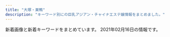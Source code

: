 ```yaml
---
title: "大塚・巣鴨"
description: "キーワード別にの巨乳アジアン・チャイナエステ嬢情報をまとめました。"
---
```


新着画像と新着キーワードをまとめています。
2021年02月16日の情報です。

<DmmAffiliateIns />
<KeywordTable
  shops={
    [
    {
        "url": "http://www.relax-luck.work/",
        "station": "JR\u5de3\u9d28\u99c5\u6b63\u9762\u53e3",
        "name": "Relax Luck",
        "img_links": [
            "http://www.relax-luck.work/sp/img/sizuka2.jpg",
            "http://www.relax-luck.work/images/interior_t.jpg",
            "http://www.relax-luck.work/images/sm.jpg",
            "http://www.relax-luck.work/sp/menu/staff.jpg",
            "http://www.relax-luck.work/img/sizuka2.jpg",
            "http://www.relax-luck.work/sp/menu/top.jpg",
            "http://www.relax-luck.work/sp/img/erika1.jpg",
            "http://www.relax-luck.work/img/erika1.jpg",
            "http://www.relax-luck.work/sp/img/sizuka1.jpg",
            "http://www.relax-luck.work/sp/staff/erika.jpg",
            "http://www.relax-luck.work/sp/img/siori1.jpg",
            "http://www.relax-luck.work/images/int1.png",
            "http://www.relax-luck.work/img/miho2.jpg",
            "http://www.relax-luck.work/images/int2.png",
            "http://www.relax-luck.work/sp/staff/siori.jpg",
            "http://www.relax-luck.work/images/ta.jpg",
            "http://www.relax-luck.work/sp/img/miho2.jpg",
            "http://www.relax-luck.work/img/sizuka1.jpg",
            "http://www.relax-luck.work/images/tr.jpg",
            "http://www.relax-luck.work/sp/images/staff_t.jpg",
            "http://www.relax-luck.work/images/4.jpg",
            "http://www.relax-luck.work/sp/images/head.jpg",
            "http://www.relax-luck.work/sp/images/sys.png",
            "http://www.relax-luck.work/sp/images/int2.png",
            "http://www.relax-luck.work/sp/images/rec1.jpg",
            "http://www.relax-luck.work/sp/images/ac1.jpg",
            "http://www.relax-luck.work/img/siori1.jpg",
            "http://www.relax-luck.work/img/siori2.jpg",
            "http://www.relax-luck.work/images/news_t.jpg",
            "http://www.relax-luck.work/img/miho1.jpg",
            "http://www.relax-luck.work/images/ac1.jpg",
            "http://www.relax-luck.work/sp/staff/miho.jpg",
            "http://www.relax-luck.work/images/rec2.jpg",
            "http://www.relax-luck.work/sp/images/news.jpg",
            "http://www.relax-luck.work/sp/images/tel.png",
            "http://www.relax-luck.work/sp/images/ta.png",
            "http://www.relax-luck.work/images/3.jpg",
            "http://www.relax-luck.work/images/staff_t.jpg",
            "http://www.relax-luck.work/images/1.jpg",
            "http://www.relax-luck.work/images/sys.png",
            "http://www.relax-luck.work/sp/images/interior_t.jpg",
            "http://www.relax-luck.work/sp/img/siori2.jpg",
            "http://www.relax-luck.work/sp/img/erika2.jpg",
            "http://www.relax-luck.work/images/rec1.jpg",
            "http://www.relax-luck.work/sp/images/ac1.png",
            "http://www.relax-luck.work/sp/img/miho1.jpg",
            "http://www.relax-luck.work/sp/staff/sizuka.jpg",
            "http://www.relax-luck.work/images/2.jpg",
            "http://www.relax-luck.work/sp/images/int1.png",
            "http://www.relax-luck.work/sp/images/rec2.jpg",
            "http://www.relax-luck.work/sp/images/footer.jpg",
            "http://www.relax-luck.work/img/erika2.jpg",
            "http://www.relax-luck.work/images/head.jpg"
        ],
        "keywords": {}
    },
    {
        "station": "\u897f\u5de3\u9d28\u99c5A3\u53e3",
        "keywords": {
            "83": 6,
            "D": 42,
            "C": 30,
            "E": 6,
            "86": 24,
            "85": 18,
            "87": 6
        },
        "name": "RelaCute no.1\u30fb\u30ea\u30e9\u30ad\u30e5\u30fc\u30c8 no.1",
        "url": "http://mermaid.tyo.ac/",
        "img_links": [
            "http://mermaid.tyo.ac/photos/sites/9/2020/07/2020070504013943.jpg",
            "http://mermaid.tyo.ac/photos/sites/9/2021/01/2021010607193226.jpg",
            "http://mermaid.tyo.ac/photos/sites/9/2020/07/2020070504013051.jpg",
            "http://mermaid.tyo.ac/images/room3.jpg",
            "http://mermaid.tyo.ac/images/themes/blue/s_link.png",
            "http://mermaid.tyo.ac/images/themes/blue/s_news.png",
            "http://mermaid.tyo.ac/photos/sites/9/2021/01/2021010607374728.jpg",
            "http://mermaid.tyo.ac/images/themes/blue/mobile.jpg",
            "http://mermaid.tyo.ac/photos/sites/9/2021/01/2021010607193192.jpg",
            "http://mermaid.tyo.ac/images/themes/blue/s_pickup.png",
            "http://mermaid.tyo.ac/photos/sites/9/2021/01/2021010607374113.jpg",
            "http://mermaid.tyo.ac/photos/sites/9/2021/01/2021010607193459.jpg",
            "http://mermaid.tyo.ac/images/themes/blue/s_staff.png",
            "http://mermaid.tyo.ac/photos/sites/9/2020/07/2020070504014156.jpg",
            "http://mermaid.tyo.ac/images/room1.jpg",
            "http://mermaid.tyo.ac/photos/sites/9/2020/07/2020070504013113.jpg",
            "http://mermaid.tyo.ac/photos/sites/9/2020/07/202007050401424.jpg",
            "http://mermaid.tyo.ac/images/themes/blue/s_newface.png",
            "http://mermaid.tyo.ac/photos/sites/9/2021/01/2021010607375590.jpg",
            "http://mermaid.tyo.ac/photos/sites/9/2020/07/2020070504014629.jpg",
            "http://mermaid.tyo.ac/photos/sites/9/2020/07/2020070504012720.jpg",
            "http://mermaid.tyo.ac/images/themes/blue/no2.png",
            "http://mermaid.tyo.ac/photos/sites/9/2021/01/2021010607373428.jpg",
            "http://mermaid.tyo.ac/images/themes/blue/no1.png",
            "http://mermaid.tyo.ac/images/room4.jpg",
            "http://mermaid.tyo.ac/photos/sites/9/2020/07/2020070504012859.jpg",
            "http://mermaid.tyo.ac/photos/sites/9/2021/01/2021010607193228.jpg",
            "http://mermaid.tyo.ac/photos/sites/9/2020/07/202007050401371.jpg",
            "http://mermaid.tyo.ac/photos/sites/9/2020/07/2020070504013325.jpg",
            "http://mermaid.tyo.ac/photos/sites/9/2020/07/2020070504014471.jpg",
            "http://mermaid.tyo.ac/images/themes/blue/r3.jpg",
            "http://mermaid.tyo.ac/images/themes/blue/s_ranking.png",
            "http://mermaid.tyo.ac/photos/sites/9/2020/07/2020070504013841.jpg",
            "http://mermaid.tyo.ac/images/themes/blue/line.png",
            "http://mermaid.tyo.ac/images/themes/blue/s_zysx.png",
            "http://mermaid.tyo.ac/photos/sites/9/2020/07/2020070504012584.jpg",
            "http://mermaid.tyo.ac/photos/sites/9/2020/07/2020070504013427.jpg",
            "http://mermaid.tyo.ac/photos/sites/9/2021/01/202101060719336.jpg",
            "http://mermaid.tyo.ac/photos/sites/9/2020/07/2020070504014544.jpg",
            "http://mermaid.tyo.ac/images/room2.jpg",
            "http://mermaid.tyo.ac/photos/sites/9/2020/07/2020070504013573.jpg"
        ]
    },
    {
        "img_links": [],
        "name": "SAKURA \u30ea\u30e9\u30af\u30bc\u30fc\u30b7\u30e7\u30f3",
        "url": "https://sakura.aoaoeo.com/",
        "station": "JR\u5927\u585a\u99c5\u5317\u53e3",
        "keywords": {}
    },
    {
        "img_links": [],
        "name": "\u99a8-\u304b\u304a\u308a-",
        "keywords": {},
        "url": "http://rinpa-awa.info/",
        "station": "JR\u5927\u585a\u99c5\u5317\u53e3"
    },
    {
        "img_links": [
            "http://arm-es.com/media/sites/13/2021/02/1612779406-flash1.jpg",
            "http://arm-es.com/media/sites/13/2021/02/r2-1.jpg",
            "http://arm-es.com/media/sites/13/2021/02/1612776477-top.jpg",
            "http://arm-es.com/media/sites/13/elementor/thumbs/1612941234-1-p2nc1s54yg8g4orez3va4pcllv4rmf8vutn0pww1b4.jpg",
            "http://arm-es.com/media/sites/13/elementor/thumbs/1612941358-6-p2nc50p4hwo04c242i90pvxr9n6a4w3lmuj88837vk.jpg",
            "http://arm-es.com/media/sites/13/elementor/thumbs/1612941284-4-p2nc3352g60s96v5co6mldhnb4p4bafgpa9apqyco0.jpg",
            "http://arm-es.com/media/sites/13/elementor/thumbs/1612941234-1-p2nc1s53zd76qyrkkrfuqf3wp82mfua2movbe779h4.jpg",
            "http://arm-es.com/media/sites/13/2021/02/1612779404-flash.jpg",
            "http://arm-es.com/media/sites/13/elementor/thumbs/1612941250-2-p2nc276jzst1ag5kjadb8ljz412n1kwl8w2sec9qjk.jpg",
            "http://arm-es.com/media/sites/13/2021/02/1612941410-5.jpg",
            "http://arm-es.com/media/sites/13/elementor/thumbs/1612941358-6-p2nc50p3itmqqm29o5tlblp2d044yb4sepriwieg1k.jpg",
            "http://arm-es.com/media/sites/13/elementor/thumbs/1612941410-5-p2nc6dkpe7hnic39qqy6x9d191f82kitxforuwdz20.jpg",
            "http://arm-es.com/media/sites/13/elementor/thumbs/1612941267-3-p2nc2n5t7zewrticxz9ywzit7kvvofo0z361k1m1ls.jpg",
            "http://arm-es.com/media/sites/13/2021/02/r1-1.jpg",
            "http://arm-es.com/media/sites/13/elementor/thumbs/1612941267-3-p2nc2n5s8wdne3iijmujipa4axtqhup7qyec8bx9rs.jpg",
            "http://arm-es.com/media/sites/13/elementor/thumbs/1612941250-2-p2nc276j0prrwq5q4xxvubba7e0huzxs0rb32mkypk.jpg",
            "http://arm-es.com/media/sites/13/elementor/thumbs/1612941284-4-p2nc3351h2zivgvaybr7738yehmz4pgnh5hle19ku0.jpg"
        ],
        "station": "JR\u99d2\u8fbc\u99c5\u6771\u53e3",
        "keywords": {},
        "url": "http://arm-es.com/",
        "name": "\u30de\u30b7\u30e5\u30de\u30ed"
    },
    {
        "url": "http://iyashinomori.oks.bz/",
        "keywords": {},
        "station": "JR\u99d2\u8fbc\u99c5\u5357\u53e3",
        "img_links": [
            "http://iyashinomori.oks.bz/photos/sites/72/2020/10/2020101903314625.jpg",
            "http://iyashinomori.oks.bz/photos/sites/72/2020/10/2020101903203761.jpg",
            "http://iyashinomori.oks.bz/images/s_staff.png",
            "http://iyashinomori.oks.bz/images/s_news.jpg",
            "http://iyashinomori.oks.bz/images/bj3.jpg",
            "http://iyashinomori.oks.bz/photos/sites/72/2020/10/2020101903342723.jpg",
            "http://iyashinomori.oks.bz/photos/sites/72/2020/10/2020101903314748.jpg",
            "http://iyashinomori.oks.bz/images/room1.jpg",
            "http://iyashinomori.oks.bz/images/room3.jpg",
            "http://iyashinomori.oks.bz/images/room4.jpg",
            "http://iyashinomori.oks.bz/photos/sites/72/2020/10/2020101903314523.jpg",
            "http://iyashinomori.oks.bz/images/bj2.jpg",
            "http://iyashinomori.oks.bz/images/room2.jpg",
            "http://iyashinomori.oks.bz/images/mobile.jpg",
            "http://iyashinomori.oks.bz/images/top.jpg"
        ],
        "name": "\u7652\u3057\u306e\u68ee"
    },
    {
        "station": "JR\u5927\u585a\u99c5\u5357\u53e3",
        "img_links": [
            "http://iyasi.relaxnabi.com/css/staff/staff016.jpg",
            "http://iyasi.relaxnabi.com/css/staff/staff40.jpg",
            "http://iyasi.relaxnabi.com/css/c-00001.jpg",
            "http://iyasi.relaxnabi.com/css/staff/staff33.jpg",
            "http://iyasi.relaxnabi.com/css/top04-left.jpg",
            "http://iyasi.relaxnabi.com/css/staff/staff49.jpg",
            "http://iyasi.relaxnabi.com/css/nav/nav-005.png",
            "http://iyasi.relaxnabi.com/css/staff/staff006.jpg",
            "http://iyasi.relaxnabi.com/css/staff/staff24-a.jpg",
            "http://iyasi.relaxnabi.com/css/nav/nav-002.png",
            "http://iyasi.relaxnabi.com/css/staff/staff39-a.jpg",
            "http://iyasi.relaxnabi.com/css/staff/staff019-a.jpg",
            "http://iyasi.relaxnabi.com/css/staff/staff47-a.jpg",
            "http://iyasi.relaxnabi.com/css/staff/staff33-b.jpg",
            "http://iyasi.relaxnabi.com/css/top03.jpg",
            "http://iyasi.relaxnabi.com/css/staff/staff52.jpg",
            "http://iyasi.relaxnabi.com/css/staff/staff46-a.jpg",
            "http://iyasi.relaxnabi.com/css/staff/staff44.jpg",
            "http://iyasi.relaxnabi.com/css/nav/nav-003.png",
            "http://iyasi.relaxnabi.com/css/staff/staff49-a.jpg",
            "http://iyasi.relaxnabi.com/css/staff/staff41.jpg",
            "http://iyasi.relaxnabi.com/css/staff/naiyo01.jpg",
            "http://iyasi.relaxnabi.com/css/tel09.png",
            "http://iyasi.relaxnabi.com/css/staff/staff0002.jpg",
            "http://iyasi.relaxnabi.com/css/staff/staff33-d.jpg",
            "http://iyasi.relaxnabi.com/css/staff/staff28.jpg",
            "http://iyasi.relaxnabi.com/css/staff/staff46.jpg",
            "http://iyasi.relaxnabi.com/css/staff/staff0002-b.jpg",
            "http://iyasi.relaxnabi.com/css/nav/nav-004.png",
            "http://iyasi.relaxnabi.com/css/staff/naiyo02.jpg",
            "http://iyasi.relaxnabi.com/css/staff/staff26.jpg",
            "http://iyasi.relaxnabi.com/css/staff/staff24-b.jpg",
            "http://iyasi.relaxnabi.com/css/staff/staff007-b.jpg",
            "http://iyasi.relaxnabi.com/css/staff/staff51.jpg",
            "http://iyasi.relaxnabi.com/css/staff/staff018.jpg",
            "http://iyasi.relaxnabi.com/css/staff/staff47.jpg",
            "http://iyasi.relaxnabi.com/css/staff/staff41-a.jpg",
            "http://iyasi.relaxnabi.com/css/staff/staff019.jpg",
            "http://iyasi.relaxnabi.com/css/staff/staff37-b.jpg",
            "http://iyasi.relaxnabi.com/css/staff/staff45-a.jpg",
            "http://iyasi.relaxnabi.com/css/staff/staff40-a.jpg",
            "http://iyasi.relaxnabi.com/css/staff/staff53.jpg",
            "http://iyasi.relaxnabi.com/css/staff/staff0002-a.jpg",
            "http://iyasi.relaxnabi.com/css/staff/staff016-a.jpg",
            "http://iyasi.relaxnabi.com/css/staff/staff29.jpg",
            "http://iyasi.relaxnabi.com/css/staff/staff007.jpg",
            "http://iyasi.relaxnabi.com/css/staff/staff006-a.jpg",
            "http://iyasi.relaxnabi.com/css/staff/staff37.jpg",
            "http://iyasi.relaxnabi.com/css/staff/staff38.jpg",
            "http://iyasi.relaxnabi.com/css/staff/staff26-b.jpg",
            "http://iyasi.relaxnabi.com/css/top0004-right.jpg",
            "http://iyasi.relaxnabi.com/css/top01.jpg",
            "http://iyasi.relaxnabi.com/css/staff/staff45.jpg",
            "http://iyasi.relaxnabi.com/css/nav/nav-006.png",
            "http://iyasi.relaxnabi.com/css/staff/staff24.jpg",
            "http://iyasi.relaxnabi.com/css/staff/staff26-a.jpg",
            "http://iyasi.relaxnabi.com/css/staff/staff53-a.jpg",
            "http://iyasi.relaxnabi.com/css/staff/staff29-c.jpg",
            "http://iyasi.relaxnabi.com/css/staff/staff33-e.jpg",
            "http://iyasi.relaxnabi.com/css/staff/staff33-a.jpg",
            "http://iyasi.relaxnabi.com/css/staff/staff37-a.jpg",
            "http://iyasi.relaxnabi.com/css/recurit07.jpg",
            "http://iyasi.relaxnabi.com/css/staff/staff29-a.jpg",
            "http://iyasi.relaxnabi.com/css/staff/staff39.jpg",
            "http://iyasi.relaxnabi.com/css/staff/staff28-a.jpg",
            "http://iyasi.relaxnabi.com/css/nav/nav-001.png",
            "http://iyasi.relaxnabi.com/css/staff/staff52-a.jpg",
            "http://iyasi.relaxnabi.com/css/staff/staff007-a.jpg",
            "http://iyasi.relaxnabi.com/css/staff/staff018-a.jpg",
            "http://iyasi.relaxnabi.com/css/staff/staff38-a.jpg",
            "http://iyasi.relaxnabi.com/css/staff/staff33-c.jpg",
            "http://iyasi.relaxnabi.com/css/staff/staff39-b.jpg",
            "http://iyasi.relaxnabi.com/css/staff/staff44-a.jpg",
            "http://iyasi.relaxnabi.com/css/staff/staff29-b.jpg"
        ],
        "name": "\u7652\u3057\u306e\u5fc3",
        "keywords": {
            "90": 1,
            "G": 1,
            "C": 4,
            "E": 4,
            "F": 1,
            "92": 1,
            "89": 1,
            "D": 9,
            "88": 1
        },
        "url": "http://iyasi.relaxnabi.com/"
    },
    {
        "keywords": {},
        "url": "http://koukou.ests.co/",
        "station": "JR\u99d2\u8fbc\u99c5\u5317\u53e3",
        "name": "\u3046\u3055\u304e",
        "img_links": []
    },
    {
        "station": "JR\u99d2\u8fbc\u99c5\u6771\u53e3",
        "url": "http://relax-treat.com/",
        "keywords": {},
        "name": "Chocolate -\u30c1\u30e7\u30b3\u30ec\u30fc\u30c8-",
        "img_links": [
            "http://relax-treat.com/css/nav/nav-005.jpg",
            "http://relax-treat.com/css/nav/nav-003.jpg",
            "http://relax-treat.com/css/top-left02.jpg",
            "http://relax-treat.com/css/top02.jpg",
            "http://relax-treat.com/css/staff/new.jpg",
            "http://relax-treat.com/staff/anna/02.jpg",
            "http://relax-treat.com/staff/koko/02.jpg",
            "http://relax-treat.com/staff/ai/01.jpg",
            "http://relax-treat.com/staff/ami/01.jpg",
            "http://relax-treat.com/staff/ami/02.jpg",
            "http://relax-treat.com/css/nav/nav-002.jpg",
            "http://relax-treat.com/css/staff/up.jpg",
            "http://relax-treat.com/staff/mei/01.jpg",
            "http://relax-treat.com/staff/anna/01.jpg",
            "http://relax-treat.com/staff/rumi/01.jpg",
            "http://relax-treat.com/staff/nana/01.jpg",
            "http://relax-treat.com/css/nav/nav-001.jpg",
            "http://relax-treat.com/staff/mei/02.jpg",
            "http://relax-treat.com/css/nav/nav-004.jpg",
            "http://relax-treat.com/css/top-left0001.jpg",
            "http://relax-treat.com/css/nav/nav-006.jpg",
            "http://relax-treat.com/css/tel01.png",
            "http://relax-treat.com/staff/haru/01.jpg",
            "http://relax-treat.com/staff/koko/01.jpg"
        ]
    },
    {
        "station": "JR\u99d2\u8fbc\u99c5\u5317\u53e3",
        "img_links": [
            "http://relaxation.red/img/rect.jpg",
            "http://relaxation.red/img/st4.jpg",
            "http://relaxation.red/img/st3.jpg",
            "http://relaxation.red/img/st10.jpg",
            "http://relaxation.red/img/top.jpg",
            "http://relaxation.red/img/st7.jpg",
            "http://relaxation.red/img/st2.jpg",
            "http://relaxation.red/img/acct.jpg",
            "http://relaxation.red/img/kan.jpg",
            "http://relaxation.red/img/st101.jpg",
            "http://relaxation.red/img/st91.jpg",
            "http://relaxation.red/img/fla.jpg",
            "http://relaxation.red/img/st1.jpg",
            "http://relaxation.red/img/st5.jpg",
            "http://relaxation.red/img/stat.jpg",
            "http://relaxation.red/img/st9.jpg",
            "http://relaxation.red/img/st6.jpg"
        ],
        "url": "http://relaxation.red/",
        "keywords": {},
        "name": "\u7652\u51e6\uff5e\u30e6\u30c9\u30b3\u30ed\uff5e"
    },
    {
        "keywords": {
            "86": 4,
            "85": 3,
            "88": 3,
            "C": 14,
            "87": 3,
            "E": 3,
            "D": 4
        },
        "station": "JR\u5de3\u9d28\u99c5\u5317\u53e3",
        "url": "http://relax-orange.work/",
        "name": "\u30aa\u30ec\u30f3\u30b8",
        "img_links": [
            "http://relax-orange.work/img/s3.jpg",
            "http://relax-orange.work/img/m20.png",
            "http://relax-orange.work/img/m4.png",
            "http://relax-orange.work/i/img/r4.jpg",
            "http://relax-orange.work/i/img/s2.jpg",
            "http://relax-orange.work/i/img/r1.jpg",
            "http://relax-orange.work/i/img/r3.jpg",
            "http://relax-orange.work/img/sta3.jpg",
            "http://relax-orange.work/img/nos.jpg",
            "http://relax-orange.work/img/m6.png",
            "http://relax-orange.work/img/st1.jpg",
            "http://relax-orange.work/img/s2.jpg",
            "http://relax-orange.work/i/img/kanban.jpg",
            "http://relax-orange.work/img/kanban.jpg",
            "http://relax-orange.work/img/m40.png",
            "http://relax-orange.work/img/st5.jpg",
            "http://relax-orange.work/i/img/acc.jpg",
            "http://relax-orange.work/i/img/s3.jpg",
            "http://relax-orange.work/img/s5.jpg",
            "http://relax-orange.work/img/mobile-botton-0.png",
            "http://relax-orange.work/img/sta5.jpg",
            "http://relax-orange.work/i/img/s1.jpg",
            "http://relax-orange.work/img/m2.png",
            "http://relax-orange.work/img/m30.png",
            "http://relax-orange.work/img/st2.jpg",
            "http://relax-orange.work/i/img/s5.jpg",
            "http://relax-orange.work/img/sta2.jpg",
            "http://relax-orange.work/i/img/sta5.jpg",
            "http://relax-orange.work/img/st3.jpg",
            "http://relax-orange.work/img/m1.png",
            "http://relax-orange.work/img/m5.png",
            "http://relax-orange.work/img/sta1.jpg",
            "http://relax-orange.work/img/m3.png",
            "http://relax-orange.work/img/m50.png",
            "http://relax-orange.work/img/m60.png",
            "http://relax-orange.work/i/img/r2.jpg",
            "http://relax-orange.work/img/s1.jpg"
        ]
    },
    {
        "url": "http://rin-este.info/",
        "keywords": {},
        "name": "\u51db\u82b1 \u308a\u3093\u304b",
        "station": "JR\u5927\u585a\u99c5\u5357\u53e3",
        "img_links": []
    },
    {
        "url": "https://townnet.ne.jp/myondon/",
        "img_links": [
            "https://townnet.ne.jp/myondon/top/view/img/s_10.jpg",
            "https://townnet.ne.jp/myondon/top/staff/img/kaori.jpg",
            "https://townnet.ne.jp/myondon/top/view/img/v_05.jpg",
            "https://townnet.ne.jp/myondon/top/staff/img/jun2.jpg",
            "https://townnet.ne.jp/myondon/top/view/img/s_09.jpg",
            "https://townnet.ne.jp/myondon/top/staff/img/bb.jpg",
            "https://townnet.ne.jp/myondon/top/view/img/v_06.jpg",
            "https://townnet.ne.jp/myondon/top/staff/img/aya.jpg",
            "https://townnet.ne.jp/myondon/top/view/img/v_08.jpg",
            "https://townnet.ne.jp/myondon/top/img/information.jpg",
            "https://townnet.ne.jp/myondon/top/view/img/s_01.jpg",
            "https://townnet.ne.jp/myondon/top/system/img/price.jpg",
            "https://townnet.ne.jp/myondon/top/view/img/s_04.jpg",
            "https://townnet.ne.jp/myondon/top/staff/img/kaori_1.jpg",
            "https://townnet.ne.jp/myondon/top/img/net1.jpg",
            "https://townnet.ne.jp/myondon/top/staff/img/hal.jpg",
            "https://townnet.ne.jp/myondon/top/staff/img/g_6576.jpg",
            "https://townnet.ne.jp/myondon/top/view/img/s_03.jpg",
            "https://townnet.ne.jp/myondon/img/img_02.jpg",
            "https://townnet.ne.jp/myondon/top/view/img/v_07.jpg",
            "https://townnet.ne.jp/myondon/top/access/img/kanban.jpg",
            "https://townnet.ne.jp/myondon/top/staff/img/mari.jpg",
            "https://townnet.ne.jp/myondon/top/view/img/v_04.jpg",
            "https://townnet.ne.jp/myondon/top/view/img/s_12.jpg",
            "https://townnet.ne.jp/myondon/top/view/img/v_01.jpg",
            "https://townnet.ne.jp/myondon/top/view/img/s_11.jpg",
            "https://townnet.ne.jp/myondon/top/view/img/s_07.jpg",
            "https://townnet.ne.jp/myondon/top/view/img/s_02.jpg",
            "https://townnet.ne.jp/myondon/top/system/img/net.jpg",
            "https://townnet.ne.jp/myondon/top/view/img/s_06.jpg",
            "https://townnet.ne.jp/myondon/top/view/img/s_08.jpg",
            "https://townnet.ne.jp/myondon/top/view/img/v_02.jpg",
            "https://townnet.ne.jp/myondon/top/view/img/s_05.jpg",
            "https://townnet.ne.jp/myondon/top/view/img/v_03.jpg"
        ],
        "keywords": {},
        "name": "\u660e\u6d1e",
        "station": "JR\u5927\u585a\u99c5\u5317\u53e3"
    },
    {
        "url": "http://ko-relax.info/",
        "img_links": [],
        "keywords": {},
        "station": "JR\u99d2\u8fbc\u99c5\u6771\u53e3",
        "name": "\u3066\u3082\u307f\u3084"
    },
    {
        "url": "http://es-romance.work/",
        "station": "JR\u5de3\u9d28\u99c5\u6b63\u9762\u53e3",
        "img_links": [
            "http://es-romance.work/_src/52594291/wechatimg188.jpg",
            "http://es-romance.work/_src/50572177/navinavi_02.png",
            "http://es-romance.work/_src/51012026/wechatimg28_20201216144753096.jpg",
            "http://es-romance.work/_src/51884530/wechatimg68_20210116175936714.jpg",
            "http://es-romance.work/_src/52594244/wechatimg68_20210116175936714.jpg",
            "http://es-romance.work/_src/51012028/wechatimg28_20201216144753096.jpg",
            "http://es-romance.work/_src/50572128/_k3_4082.jpg",
            "http://es-romance.work/_src/51884529/wechatimg68_20210116175936714.jpg",
            "http://es-romance.work/_src/50572197/wechatimg401_20201111115842621.jpg",
            "http://es-romance.work/_src/50572185/slider3_20201209160139119.jpg",
            "http://es-romance.work/_src/50572180/cam.jpg",
            "http://es-romance.work/_src/50927125/wechatimg1619.jpg",
            "http://es-romance.work/_src/53002547/wechatimg146_20210209143323225.jpg",
            "http://es-romance.work/_src/50906838/wechatimg1563.jpg",
            "http://es-romance.work/_src/53002544/wechatimg144.jpg",
            "http://es-romance.work/_src/50927123/wechatimg1619.jpg",
            "http://es-romance.work/_src/50801632/wechatimg1562.jpg",
            "http://es-romance.work/_src/51012023/wechatimg26_20201216144753104.jpg",
            "http://es-romance.work/_src/50927114/wechatimg1613.jpg",
            "http://es-romance.work/_src/50906836/wechatimg1563.jpg",
            "http://es-romance.work/_src/53002542/wechatimg145.jpg",
            "http://es-romance.work/_src/51012030/wechatimg29_20201216144753098.jpg",
            "http://es-romance.work/_src/50572204/wechatimg401_20201111115842621.jpg",
            "http://es-romance.work/_src/53050108/wechatimg146_20210209143323225.jpg",
            "http://es-romance.work/_src/53002545/wechatimg144.jpg",
            "http://es-romance.work/_src/51884528/wechatimg70_20210116175936719.jpg",
            "http://es-romance.work/_src/50927258/wechatimg1613.jpg",
            "http://es-romance.work/_src/53002548/wechatimg146_20210209143323225.jpg",
            "http://es-romance.work/_src/52594245/wechatimg69_20210116175936641.jpg",
            "http://es-romance.work/_src/50927126/wechatimg1478.jpg",
            "http://es-romance.work/_src/50927122/wechatimg1613.jpg",
            "http://es-romance.work/_src/53002536/wechatimg189.jpg",
            "http://es-romance.work/_src/50927120/wechatimg1613.jpg",
            "http://es-romance.work/_src/51884524/wechatimg2181.jpg",
            "http://es-romance.work/_src/53002546/wechatimg146_20210209143323225.jpg",
            "http://es-romance.work/_src/53050106/wechatimg145.jpg",
            "http://es-romance.work/_src/50801637/wechatimg1561.jpg",
            "http://es-romance.work/_src/52594296/wechatimg184.jpg",
            "http://es-romance.work/_src/50801639/wechatimg1562.jpg",
            "http://es-romance.work/_src/50927128/wechatimg1478.jpg",
            "http://es-romance.work/_src/51884526/wechatimg70_20210116175936719.jpg",
            "http://es-romance.work/_src/50572195/wechatimg401_20201111115842621.jpg",
            "http://es-romance.work/_src/51012031/wechatimg29_20201216144753098.jpg",
            "http://es-romance.work/_src/52594297/wechatimg184.jpg",
            "http://es-romance.work/_src/50572179/cam.jpg",
            "http://es-romance.work/_src/51012024/wechatimg29_20201216144753098.jpg",
            "http://es-romance.work/_src/51012033/wechatimg26_20201216144753104.jpg",
            "http://es-romance.work/_src/52594295/wechatimg189.jpg",
            "http://es-romance.work/_src/50572203/wechatimg401_20201111115842621.jpg",
            "http://es-romance.work/_src/53050107/wechatimg144.jpg",
            "http://es-romance.work/_src/53002540/wechatimg145.jpg",
            "http://es-romance.work/_src/50572170/slider5_20201209160139125.jpg",
            "http://es-romance.work/_src/51884527/wechatimg70_20210116175936719.jpg",
            "http://es-romance.work/_src/52594298/wechatimg184.jpg",
            "http://es-romance.work/_src/52594243/wechatimg70_20210116175936719.jpg",
            "http://es-romance.work/_src/52594292/wechatimg188.jpg",
            "http://es-romance.work/_src/51884533/wechatimg69_20210116175936641.jpg",
            "http://es-romance.work/_src/51884531/wechatimg68_20210116175936714.jpg",
            "http://es-romance.work/_src/51884532/wechatimg69_20210116175936641.jpg",
            "http://es-romance.work/_src/53002543/wechatimg144.jpg",
            "http://es-romance.work/_src/52594290/wechatimg188.jpg",
            "http://es-romance.work/_src/50572193/wechatimg402.jpg",
            "http://es-romance.work/_src/50572196/wechatimg401_20201111115842621.jpg",
            "http://es-romance.work/_src/50572186/slider1_20201209160139057.jpg",
            "http://es-romance.work/_src/50906837/wechatimg1563.jpg",
            "http://es-romance.work/_src/50572175/navinavi_01.png",
            "http://es-romance.work/_src/50801631/wechatimg1562.jpg",
            "http://es-romance.work/_src/53002535/wechatimg184.jpg",
            "http://es-romance.work/_src/51012029/wechatimg29_20201216144753098.jpg",
            "http://es-romance.work/_src/50572192/wechatimg402.jpg",
            "http://es-romance.work/_src/50572184/slider2_20201209160139115.jpg",
            "http://es-romance.work/_src/50572194/wechatimg402.jpg",
            "http://es-romance.work/_src/50572200/wechatimg403_20201111115842580.jpg",
            "http://es-romance.work/_src/51012032/wechatimg26_20201216144753104.jpg",
            "http://es-romance.work/_src/50927124/wechatimg1619.jpg",
            "http://es-romance.work/_src/50801638/wechatimg1561.jpg",
            "http://es-romance.work/_src/53002537/wechatimg188.jpg",
            "http://es-romance.work/_src/51012166/wechatimg28_20201216144753096.jpg",
            "http://es-romance.work/_src/50572198/wechatimg403_20201111115842580.jpg",
            "http://es-romance.work/_src/52594293/wechatimg189.jpg",
            "http://es-romance.work/_src/52594294/wechatimg189.jpg",
            "http://es-romance.work/_src/51012027/wechatimg28_20201216144753096.jpg",
            "http://es-romance.work/_src/50927127/wechatimg1478.jpg",
            "http://es-romance.work/_src/50572199/wechatimg403_20201111115842580.jpg",
            "http://es-romance.work/_src/50801640/wechatimg1562.jpg",
            "http://es-romance.work/_src/50801641/wechatimg1562.jpg",
            "http://es-romance.work/_src/53002541/wechatimg145.jpg",
            "http://es-romance.work/_src/51884523/wechatimg2181.jpg",
            "http://es-romance.work/_src/50801636/wechatimg1561.jpg",
            "http://es-romance.work/_src/50572130/wechatimg198_20190126093224863.jpg",
            "http://es-romance.work/_src/51012034/wechatimg26_20201216144753104.jpg",
            "http://es-romance.work/_src/50927121/wechatimg1613.jpg",
            "http://es-romance.work/_src/51884534/wechatimg69_20210116175936641.jpg"
        ],
        "name": "\u304a\u5e30\u308aBABY",
        "keywords": {}
    },
    {
        "url": "http://www.ko-story.com/",
        "name": "\u30b9\u30c8\u30fc\u30ea\u30fc",
        "keywords": {
            "D": 8,
            "89": 2,
            "88": 6
        },
        "station": "JR\u99d2\u8fbc\u99c5\u5357\u53e3",
        "img_links": [
            "http://www.ko-story.com/css/nav/nav-002.jpg",
            "http://www.ko-story.com/css/nav/nav-007.jpg",
            "http://www.ko-story.com/css/staff/staff-012-b.jpg",
            "http://www.ko-story.com/css/nav/nav-005.jpg",
            "http://www.ko-story.com/css/top01-left02.jpg",
            "http://www.ko-story.com/css/top01-left01.png",
            "http://www.ko-story.com/css/nav/nav-001.jpg",
            "http://www.ko-story.com/css/staff/staff-012-a.jpg",
            "http://www.ko-story.com/css/staff/staff-0014-a.jpg",
            "http://www.ko-story.com/css/staff/staff-010-b.jpg",
            "http://www.ko-story.com/css/osusume-00014a.jpg",
            "http://www.ko-story.com/css/main-staff03.jpg",
            "http://www.ko-story.com/css/staff/staff-010-a.jpg",
            "http://www.ko-story.com/css/top01-left03.jpg",
            "http://www.ko-story.com/css/osusume-013.jpg",
            "http://www.ko-story.com/css/nav/nav-006.jpg",
            "http://www.ko-story.com/css/staff/staff-0013-b.jpg",
            "http://www.ko-story.com/css/main-staff01.jpg",
            "http://www.ko-story.com/css/nav/nav-003.jpg",
            "http://www.ko-story.com/css/main-girl02.png",
            "http://www.ko-story.com/css/staff/staff-0013-a.jpg",
            "http://www.ko-story.com/css/staff/staff-0014-b.jpg",
            "http://www.ko-story.com/css/head-change.jpg",
            "http://www.ko-story.com/css/nav/nav-004.jpg",
            "http://www.ko-story.com/css/tel01.png",
            "http://www.ko-story.com/css/osusume-011.jpg"
        ]
    },
    {
        "name": "\u604b",
        "img_links": [],
        "keywords": {},
        "station": "JR\u5de3\u9d28\u99c5",
        "url": "https://koi-relax.tokyo/"
    }
]
}
/>
<DmmAffiliateScript />
